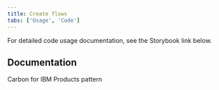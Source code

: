 ```yaml
---
title: Create flows
tabs: ['Usage', 'Code']
---
```


<PageDescription>

For detailed code usage documentation, see the Storybook link below.

</PageDescription>

## Documentation
Carbon for IBM Products pattern

<Row className="resource-card-group">
    <Column colLg={4} colMd={4} noGutterSm>
        <ResourceCard
        subTitle="Create flows - Storybook"
        href="https://carbon-for-ibm-products.netlify.app/?path=/story/ibm-products-patterns-create-flows-createfullpage--create-full-page"
        target="_blank"
        aspectRatio="2:1"
        actionIcon="arrowRight"
        />
    </Column>
</Row>